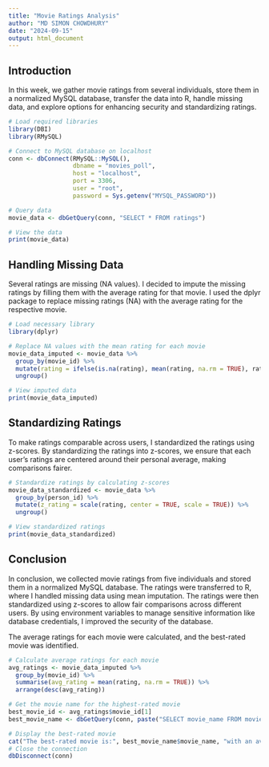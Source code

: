 ---
title: "Movie Ratings Analysis"
author: "MD SIMON CHOWDHURY"
date: "2024-09-15"
output: html_document
---

## Introduction

In this week, we gather movie ratings from several individuals, store them in a normalized MySQL database, transfer the data into R, handle missing data, and explore options for enhancing security and standardizing ratings.

```{r setup}
# Load required libraries
library(DBI)
library(RMySQL)

# Connect to MySQL database on localhost
conn <- dbConnect(RMySQL::MySQL(),
                  dbname = "movies_poll",
                  host = "localhost",
                  port = 3306,
                  user = "root",
                  password = Sys.getenv("MYSQL_PASSWORD"))

# Query data
movie_data <- dbGetQuery(conn, "SELECT * FROM ratings")

```

```{r}
# View the data
print(movie_data)

```

## Handling Missing Data
Several ratings are missing (NA values). I decided to impute the missing ratings by filling them with the average rating for that movie. I used the dplyr package to replace missing ratings (NA) with the average rating for the respective movie.

```{r}
# Load necessary library
library(dplyr)

# Replace NA values with the mean rating for each movie
movie_data_imputed <- movie_data %>%
  group_by(movie_id) %>%
  mutate(rating = ifelse(is.na(rating), mean(rating, na.rm = TRUE), rating)) %>%
  ungroup()

# View imputed data
print(movie_data_imputed)

```

## Standardizing Ratings
To make ratings comparable across users, I standardized the ratings using z-scores. By standardizing the ratings into z-scores, we ensure that each user's ratings are centered around their personal average, making comparisons fairer.

```{r}
# Standardize ratings by calculating z-scores
movie_data_standardized <- movie_data %>%
  group_by(person_id) %>%
  mutate(z_rating = scale(rating, center = TRUE, scale = TRUE)) %>%
  ungroup()

# View standardized ratings
print(movie_data_standardized)

```
## Conclusion

In conclusion, we collected movie ratings from five individuals and stored them in a normalized MySQL database. The ratings were transferred to R, where I handled missing data using mean imputation. The ratings were then standardized using z-scores to allow fair comparisons across different users. By using environment variables to manage sensitive information like database credentials, I improved the security of the database.

The average ratings for each movie were calculated, and the best-rated movie was identified.

```{r}
# Calculate average ratings for each movie
avg_ratings <- movie_data_imputed %>%
  group_by(movie_id) %>%
  summarise(avg_rating = mean(rating, na.rm = TRUE)) %>%
  arrange(desc(avg_rating))

# Get the movie name for the highest-rated movie
best_movie_id <- avg_ratings$movie_id[1]
best_movie_name <- dbGetQuery(conn, paste("SELECT movie_name FROM movies WHERE movie_id =", best_movie_id))

# Display the best-rated movie
cat("The best-rated movie is:", best_movie_name$movie_name, "with an average rating of", avg_ratings$avg_rating[1], "\n")
# Close the connection
dbDisconnect(conn)

```

